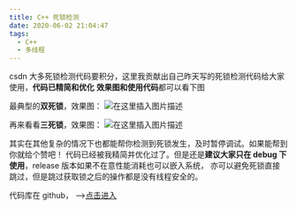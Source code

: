 ```yaml
---
title: C++ 死锁检测
date: 2020-06-02 21:04:47
tags:
  - C++
  - 多线程
---
```


csdn 大多死锁检测代码要积分，这里我贡献出自己昨天写的死锁检测代码给大家使用，**代码已精简和优化**
**效果图和使用代码**都可以看下图

最典型的**双死锁**，效果图：
![在这里插入图片描述](https://img-blog.csdnimg.cn/20200603175410932.png?x-oss-process=image/watermark,type_ZmFuZ3poZW5naGVpdGk,shadow_10,text_aHR0cHM6Ly9ibG9nLmNzZG4ubmV0L3FxXzI4Mzk4MzAx,size_16,color_FFFFFF,t_70)

再来看看**三死锁**，效果图：
![在这里插入图片描述](https://img-blog.csdnimg.cn/20200603175504280.png?x-oss-process=image/watermark,type_ZmFuZ3poZW5naGVpdGk,shadow_10,text_aHR0cHM6Ly9ibG9nLmNzZG4ubmV0L3FxXzI4Mzk4MzAx,size_16,color_FFFFFF,t_70)

其实在其他复杂的情况下也都能帮你检测到死锁发生，及时暂停调试。如果能帮到你就给个赞吧！
代码已经被我精简并优化过了。但是还是**建议大家只在 debug 下使用**，release 版本如果不在意性能消耗也可以嵌入系统， 亦可以避免死锁直接跳过，但是跳过获取锁之后的操作都是没有线程安全的。

代码库在 github， -->[点击进入](https://github.com/1226085293/dead_lock_check)
